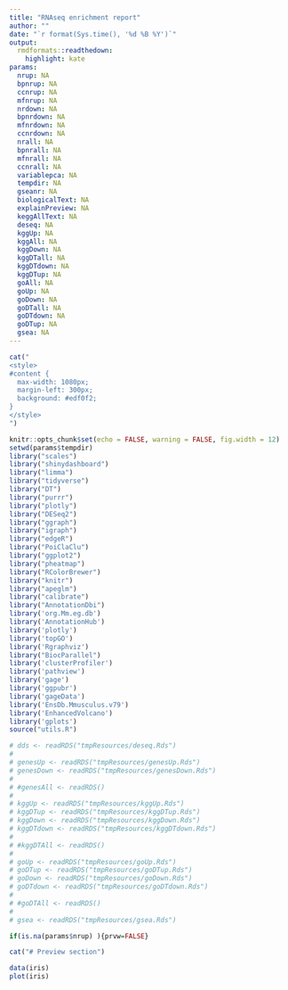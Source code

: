 ```yaml
---
title: "RNAseq enrichment report"
author: ""
date: "`r format(Sys.time(), '%d %B %Y')`"
output:
  rmdformats::readthedown:
    highlight: kate
params:
  nrup: NA
  bpnrup: NA
  ccnrup: NA
  mfnrup: NA
  nrdown: NA
  bpnrdown: NA
  mfnrdown: NA
  ccnrdown: NA
  nrall: NA
  bpnrall: NA
  mfnrall: NA
  ccnrall: NA
  variablepca: NA
  tempdir: NA
  gseanr: NA
  biologicalText: NA
  explainPreview: NA
  keggAllText: NA
  deseq: NA
  kggUp: NA
  kggAll: NA
  kggDown: NA
  kggDTall: NA
  kggDTdown: NA
  kggDTup: NA
  goAll: NA
  goUp: NA
  goDown: NA
  goDTall: NA
  goDTdown: NA
  goDTup: NA
  gsea: NA
---
```



```r
cat("
<style>
#content {
  max-width: 1080px;
  margin-left: 300px;
  background: #edf0f2;
}
</style>
")
```

```r
knitr::opts_chunk$set(echo = FALSE, warning = FALSE, fig.width = 12)
setwd(params$tempdir)
library("scales")
library("shinydashboard")
library("limma")
library("tidyverse")
library("DT")
library("purrr")
library("plotly")
library("DESeq2")
library("ggraph")
library("igraph")
library("edgeR")
library("PoiClaClu")
library("ggplot2")
library("pheatmap")
library("RColorBrewer")
library("knitr")
library("apeglm")
library("calibrate")
library("AnnotationDbi")
library('org.Mm.eg.db')
library('AnnotationHub')
library('plotly')
library('topGO')
library('Rgraphviz')
library("BiocParallel")
library('clusterProfiler')
library('pathview')
library('gage')
library('ggpubr')
library('gageData')
library('EnsDb.Mmusculus.v79')
library('EnhancedVolcano')
library('gplots')
source("utils.R")

# dds <- readRDS("tmpResources/deseq.Rds")
# 
# genesUp <- readRDS("tmpResources/genesUp.Rds")
# genesDown <- readRDS("tmpResources/genesDown.Rds")
# 
# #genesAll <- readRDS()
# 
# kggUp <- readRDS("tmpResources/kggUp.Rds")
# kggDTup <- readRDS("tmpResources/kggDTup.Rds")
# kggDown <- readRDS("tmpResources/kggDown.Rds")
# kggDTdown <- readRDS("tmpResources/kggDTdown.Rds")
# 
# #kggDTAll <- readRDS()
# 
# goUp <- readRDS("tmpResources/goUp.Rds")
# goDTup <- readRDS("tmpResources/goDTup.Rds")
# goDown <- readRDS("tmpResources/goDown.Rds")
# goDTdown <- readRDS("tmpResources/goDTdown.Rds")
# 
# #goDTAll <- readRDS()
# 
# gsea <- readRDS("tmpResources/gsea.Rds")

if(is.na(params$nrup) ){prvw=FALSE}
```

```r
cat("# Preview section")
```



```r

data(iris)
plot(iris)
```

